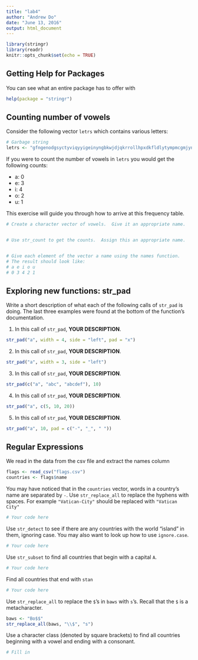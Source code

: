---
title: "lab4"
author: "Andrew Do"
date: "June 13, 2016"
output: html_document
---

```{r setup, include=FALSE}
library(stringr)
library(readr)
knitr::opts_chunk$set(echo = TRUE)
```

## Getting Help for Packages

You can see what an entire package has to offer with
```{r}
help(package = "stringr")
```


## Counting number of vowels

Consider the following vector `letrs` which contains various letters:
```{r}
# Garbage string
letrs <- "gfngenodgsyctyviqyyigeinyngbkwjdjqkrrollhpxdkfldlytympmcgmjynihusebtq"
```

If you were to count the number of vowels in `letrs` you would get the following counts:

- a: 0
- e: 3
- i: 4
- o: 2
- u: 1

This exercise will guide you through how to arrive at this frequency table.

```{r}
# Create a character vector of vowels.  Give it an appropriate name.


# Use str_count to get the counts.  Assign this an appropriate name.


# Give each element of the vector a name using the names function.
# The result should look like:
# a e i o u
# 0 3 4 2 1
```

## Exploring new functions: str_pad
Write a short description of what each of the following calls of `str_pad` is doing.  The last three examples were found at the bottom of the function's documentation.

1. In this call of `str_pad`, __YOUR DESCRIPTION__.
```{r}
str_pad("a", width = 4, side = "left", pad = "x")
```

2. In this call of `str_pad`, __YOUR DESCRIPTION__.
```{r}
str_pad("a", width = 3, side = "left")
```

3. In this call of `str_pad`, __YOUR DESCRIPTION__.
```{r}
str_pad(c("a", "abc", "abcdef"), 10)
```

4. In this call of `str_pad`, __YOUR DESCRIPTION__.
```{r}
str_pad("a", c(5, 10, 20))
```

5. In this call of `str_pad`, __YOUR DESCRIPTION__.
```{r}
str_pad("a", 10, pad = c("-", "_", " "))
```

## Regular Expressions

We read in the data from the csv file and extract the names column
```{r}
flags <- read_csv("flags.csv")
countries <- flags$name
```

You may have noticed that in the `countries` vector, words in a country's name are separated by `-`.  Use `str_replace_all` to replace the hyphens with spaces.  For example `"Vatican-City"` should be replaced with `"Vatican City"`

```{r}
# Your code here
```

Use `str_detect` to see if there are any countries with the world "island" in them, ignoring case.  You may also want to look up how to use `ignore.case`.

```{r}
# Your code here
```

Use `str_subset` to find all countries that begin with a capital `A`.
```{r}
# Your code here
```

Find all countries that end with `stan`
```{r}
# Your code here
```

Use `str_replace_all` to replace the `$`'s in `baws` with `s`'s.  Recall that the `$` is a metacharacter.
```{r}
baws <- "Bo$$"
str_replace_all(baws, "\\$", "s")
```

Use a character class (denoted by square brackets) to find all countries beginning with a vowel and ending with a consonant.
```{r}
# Fill in
```




